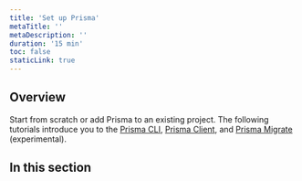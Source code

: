 ```yaml
---
title: 'Set up Prisma'
metaTitle: ''
metaDescription: ''
duration: '15 min'
toc: false
staticLink: true
---
```


## Overview

Start from scratch or add Prisma to an existing project. The following tutorials introduce you to the [Prisma CLI](../../reference/tools-and-interfaces/prisma-cli), [Prisma Client](../../reference/tools-and-interfaces/prisma-client), and [Prisma Migrate](../../reference/tools-and-interfaces/prisma-migrate) (experimental).

## In this section

<Subsections />
